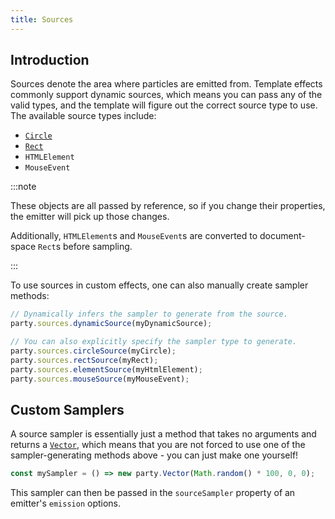 ```yaml
---
title: Sources
---
```


## Introduction

Sources denote the area where particles are emitted from. Template effects commonly support dynamic sources, which means you can pass any of the valid types, and the template will figure out the correct source type to use. The available source types include:

-   [`Circle`](./components#circle)
-   [`Rect`](./components#rect)
-   `HTMLElement`
-   `MouseEvent`

:::note

These objects are all passed by reference, so if you change their properties, the emitter will pick up those changes.

Additionally, `HTMLElement`s and `MouseEvent`s are converted to document-space `Rect`s before sampling.

:::

To use sources in custom effects, one can also manually create sampler methods:

```ts
// Dynamically infers the sampler to generate from the source.
party.sources.dynamicSource(myDynamicSource);

// You can also explicitly specify the sampler type to generate.
party.sources.circleSource(myCircle);
party.sources.rectSource(myRect);
party.sources.elementSource(myHtmlElement);
party.sources.mouseSource(myMouseEvent);
```

## Custom Samplers

A source sampler is essentially just a method that takes no arguments and returns a [`Vector`](./components#vector), which means that you are not forced to use one of the sampler-generating methods above - you can just make one yourself!

```ts
const mySampler = () => new party.Vector(Math.random() * 100, 0, 0);
```

This sampler can then be passed in the `sourceSampler` property of an emitter's `emission` options.
